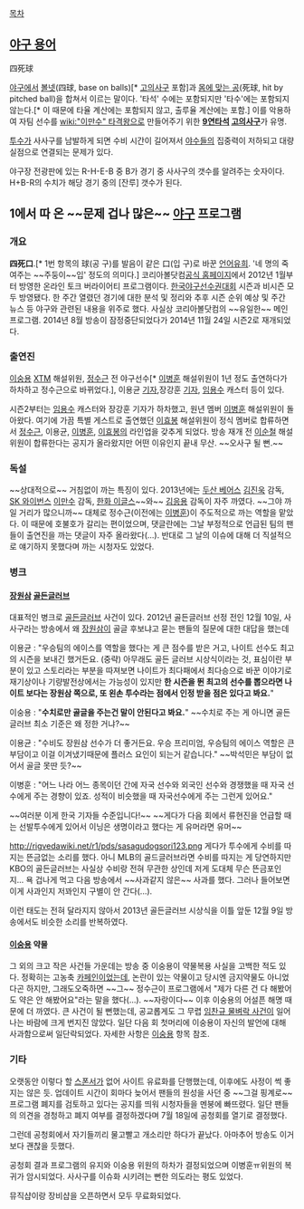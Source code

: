 [[목차]]
== [[야구용어|야구 용어]] ==
四死球

[[야구]]에서 [[볼넷]](四球, base on balls)[* [[고의사구]] 포함]과 [[몸에 맞는 공]](死球, hit by pitched ball)을 합쳐서 이르는 말이다. '타석' 수에는 포함되지만 '타수'에는 포함되지 않는다.[* 이 때문에 타율 계산에는 포함되지 않고, 출루율 계산에는 포함.] 이를 악용하여 자팀 선수를 [[wiki:"이만수" 타격왕]]으로 만들어주기 위한 '''[[홍문종|9연타석]] [[고의사구]]'''가 유명.

[[투수]]가 사사구를 남발하게 되면 수비 시간이 길어져서 [[야수]]들의 집중력이 저하되고 대량실점으로 연결되는 문제가 있다.

야구장 전광판에 있는 R-H-E-B 중 B가 경기 중 사사구의 갯수를 알려주는 숫자이다. H+B-R의 수치가 해당 경기 중의 [잔루] 갯수가 된다.

== 1에서 따 온 ~~문제 겁나 많은~~ [[야구]] 프로그램 ==
=== 개요 ===
'''四死口'''.[* 1번 항목의 球(공 구)를 발음이 같은 口(입 구)로 바꾼 [[언어유희]]. '네 명의 죽여주는 ~~주둥이~~입' 정도의 의미다.] 코리아볼닷컴[http://www.koreaball.com/ 공식 홈페이지]에서 2012년 1월부터 방영한 온라인 토크 버라이어티 프로그램이다. [[한국야구선수권대회]] 시즌과 비시즌 모두 방영됐다. 한 주간 열렸던 경기에 대한 분석 및 정리와 추후 시즌 순위 예상 및 주간 뉴스 등 야구와 관련된 내용을 위주로 했다. 사실상 코리아볼닷컴의 ~~유일한~~ 메인 프로그램. 2014년 8월 방송이 잠정중단되었다가 2014년 11월 24일 시즌2로 재개되었다.
=== 출연진 ===
[[이숭용]] [[XTM]] 해설위원, [[정수근]] 전 야구선수[* [[이병훈]] 해설위원이 1년 정도 출연하다가 하차하고 정수근으로 바뀌었다.], 이용균 [[기자(직업)|기자]],장강훈 [[기자(직업)|기자]],  [[임용수]] 캐스터 등이 있다.

시즌2부터는 [[임용수]] 캐스터와 장강훈 기자가 하차했고, 원년 멤버 [[이병훈]] 해설위원이 돌아왔다. 여기에 가끔 특별 게스트로 출연했던 [[이효봉]] 해설위원이 정식 멤버로 합류하면서 [[정수근]], 이용균, [[이병훈]], [[이효봉]]의 라인업을 갖추게 되었다. 방송 재개 전 [[이순철]] 해설위원이 합류한다는 공지가 올라왔지만 어떤 이유인지 끝내 무산. ~~오사구 될 뻔.~~
=== 독설 ===
~~상대적으로~~ 거침없이 까는 특징이 있다. 2013년에는 [[두산 베어스]] [[김진욱(야구)|김진욱]] 감독, [[SK 와이번스]] [[이만수]] 감독, [[한화 이글스]]~~와~~ [[김응용]] 감독이 자주 까였다. ~~그야 까일 거리가 많으니까~~ 대체로 정수근(이전에는 [[이병훈]])이 주도적으로 까는 역할을 맡았다. 이 때문에 호불호가 갈리는 편이었으며, 댓글란에는 그날 부정적으로 언급된 팀의 팬들이 출연진을 까는 댓글이 자주 올라왔다(...). 반대로 그 날의 이슈에 대해 더 직설적으로 얘기하지 못했다며 까는 시청자도 있었다.

=== 병크 ===
==== [[장원삼]] [[골든글러브]] ====
대표적인 병크로 [[골든글러브]] 사건이 있다. 2012년 골든글러브 선정 전인 12월 10일, 사사구라는 방송에서 왜 [[장원삼]]이 골글 후보냐고 묻는 팬들의 질문에 대한 대답을 했는데

이용균 : "우승팀의 에이스를 역할을 했다는 게 큰 점수를 받은 거고, 나이트 선수도 최고의 시즌을 보내긴 했거든요. (중략) 아무래도 골든 글러브 시상식이라는 것, 표심이란 부분이 있고 스토리라는 부분을 따져보면 나이트가 최다패에서 최다승으로 바꾼 이야기로 재기상이나 기량발전상에서는 가능성이 있지만 '''한 시즌을 뛴 최고의 선수를 뽑으라면 나이트 보다는 장원삼 쪽으로, 또 왼손 투수라는 점에서 인정 받을 점은 있다고 봐요.'''"

이숭용 : "'''수치로만 골글을 주는건 말이 안된다고 봐요.'''" ~~수치로 주는 게 아니면 골든글러브 최소 기준은 왜 정한 거냐?~~

이용균 : "수비도 장원삼 선수가 더 좋거든요. 우승 프리미엄, 우승팀의 에이스 역할은 큰 부담이고 이걸 이겨냈기때문에 플러스 요인이 되는거 같습니다." ~~박석민은 부담이 없어서 골글 못딴 듯?~~

이병훈 : "어느 나라 어느 종목이던 간에 자국 선수와 외국인 선수와 경쟁했을 때 자국 선수에게 주는 경향이 있죠. 성적이 비슷했을 때 자국선수에게 주는 그런게 있어요."

~~여러분 이게 한국 기자들 수준입니다!~~
~~게다가 다음 회에서 류현진을 언급할 때는 선발투수에게 있어서 이닝은 생명이라고 했다는 게 유머라면 유머~~

http://rigvedawiki.net/r1/pds/sasagudogsori123.png
게다가 투수에게 수비를 따지는 뜬금없는 소리를 했다. 아니 MLB의 골드글러브라면 수비를 따지는 게 당연하지만 KBO의 골든글러브는 사실상 수비랑 전혀 무관한 상인데 저게 도대체 무슨 뜬금포인지... 욕 겁나게 먹고 다음 방송에서 ~~사과같지 않은~~ 사과를 했다. 그러나 들어보면 이게 사과인지 저꽈인지 구별이 안 간다(...).

이런 태도는 전혀 달라지지 않아서 2013년 골든글러브 시상식을 이틀 앞둔 12월 9일 방송에서도 비슷한 소리를 반복하였다.

==== [[이숭용]] 약물 ====
그 외의 크고 작은 사건들 가운데는 방송 중 이숭용이 약물복용 사실을 고백한 적도 있다. 정확히는 고농축 [[카페인]]이었는데, 논란이 있는 약물이고 당시엔 금지약물도 아니었다곤 하지만, 그래도오죽하면 ~~그~~ 정수근이 프로그램에서 "제가 다른 건 다 해봤어도 약은 안 해봤어요"라는 말을 했다(...). ~~자랑이다~~ 이후 이숭용의 어설픈 해명 때문에 더 까였다. 큰 사건이 될 뻔했는데, 공교롭게도 그 무렵 [[임찬규 물벼락 사건]]이 일어나는 바람에 크게 번지진 않았다. 일단 다음 회 첫머리에 이숭용이 자신의 발언에 대해 사과함으로써 일단락되었다. 자세한 사항은 [[이숭용]] 항목 참조.

=== 기타 ===
오랫동안 이렇다 할 [[스폰서]]가 없어 사이트 유료화를 단행했는데, 이후에도 사정이 썩 좋지는 않은 듯. 업데이트 시간이 회마다 늦어서 팬들의 원성을 사던 중 ~~그걸 핑계로~~ 프로그램 폐지를 검토하고 있다는 공지를 띄워 시청자들을 멘붕에 빠뜨렸다. 일단 팬들의 의견을 경청하고 폐지 여부를 결정하겠다며 7월 18일에 공청회를 열기로 결정했다.

그런데 공청회에서 자기들끼리 물고빨고 개소리만 하다가 끝났다. 아마추어 방송도 이거보다 괜찮을 듯했다.

공청회 결과 프로그램의 유지와 이숭용 위원의 하차가 결정되었으며 이병훈ㅠ위원의 복귀가 암시되었다. 사사구를 이슈화 시키려는 뻔한 의도라는 평도 있었다.

뮤직샵이랑 장비샵을 오픈하면서 모두 무료화되었다.
